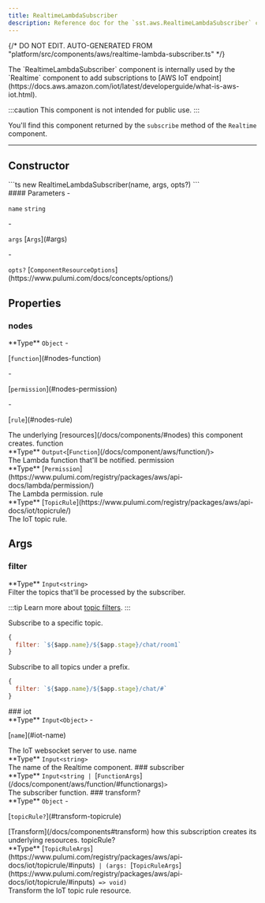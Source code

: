 ```yaml
---
title: RealtimeLambdaSubscriber
description: Reference doc for the `sst.aws.RealtimeLambdaSubscriber` component.
---
```


{/* DO NOT EDIT. AUTO-GENERATED FROM "platform/src/components/aws/realtime-lambda-subscriber.ts" */}


<div class="tsdoc">

<Section type="about">
The `RealtimeLambdaSubscriber` component is internally used by the `Realtime` component
to add subscriptions to [AWS IoT endpoint](https://docs.aws.amazon.com/iot/latest/developerguide/what-is-aws-iot.html).

:::caution
This component is not intended for public use.
:::

You'll find this component returned by the `subscribe` method of the `Realtime` component.
</Section>

---

## Constructor

<Segment>
<Section type="signature">
```ts
new RealtimeLambdaSubscriber(name, args, opts?)
```
</Section>

<Section type="parameters">
#### Parameters
- <p><code class="key">name</code> <code class="primitive">string</code></p>
- <p><code class="key">args</code> [<code class="type">Args</code>](#args)</p>
- <p><code class="key">opts?</code> [<code class="type">ComponentResourceOptions</code>](https://www.pulumi.com/docs/concepts/options/)</p>
</Section>
</Segment>

## Properties

### nodes
<Segment>
<Section type="parameters">
<InlineSection>
**Type** <code class="primitive">Object</code>
</InlineSection>
- <p>[<code class="key">function</code>](#nodes-function)</p>
- <p>[<code class="key">permission</code>](#nodes-permission)</p>
- <p>[<code class="key">rule</code>](#nodes-rule)</p>
</Section>
The underlying [resources](/docs/components/#nodes) this component creates.
</Segment>
<NestedTitle id="nodes-function" Tag="h4" parent="nodes.">function</NestedTitle>
<Segment>
<Section type="parameters">
<InlineSection>
**Type** <code class="primitive">Output</code><code class="symbol">&lt;</code>[<code class="type">Function</code>](/docs/component/aws/function/)<code class="symbol">&gt;</code>
</InlineSection>
</Section>
The Lambda function that'll be notified.
</Segment>
<NestedTitle id="nodes-permission" Tag="h4" parent="nodes.">permission</NestedTitle>
<Segment>
<Section type="parameters">
<InlineSection>
**Type** [<code class="type">Permission</code>](https://www.pulumi.com/registry/packages/aws/api-docs/lambda/permission/)
</InlineSection>
</Section>
The Lambda permission.
</Segment>
<NestedTitle id="nodes-rule" Tag="h4" parent="nodes.">rule</NestedTitle>
<Segment>
<Section type="parameters">
<InlineSection>
**Type** [<code class="type">TopicRule</code>](https://www.pulumi.com/registry/packages/aws/api-docs/iot/topicrule/)
</InlineSection>
</Section>
The IoT topic rule.
</Segment>

## Args
### filter
<Segment>
<Section type="parameters">
<InlineSection>
**Type** <code class="primitive">Input</code><code class="symbol">&lt;</code><code class="primitive">string</code><code class="symbol">&gt;</code>
</InlineSection>
</Section>
Filter the topics that'll be processed by the subscriber.

:::tip
Learn more about [topic filters](https://docs.aws.amazon.com/iot/latest/developerguide/topics.html#topicfilters).
:::

Subscribe to a specific topic.
```js
{
  filter: `${$app.name}/${$app.stage}/chat/room1`
}
```

Subscribe to all topics under a prefix.
```js
{
  filter: `${$app.name}/${$app.stage}/chat/#`
}
```
</Segment>
### iot
<Segment>
<Section type="parameters">
<InlineSection>
**Type** <code class="primitive">Input</code><code class="symbol">&lt;</code><code class="primitive">Object</code><code class="symbol">&gt;</code>
</InlineSection>
- <p>[<code class="key">name</code>](#iot-name)</p>
</Section>
The IoT websocket server to use.

</Segment>
<NestedTitle id="iot-name" Tag="h4" parent="iot.">name</NestedTitle>
<Segment>
<Section type="parameters">
<InlineSection>
**Type** <code class="primitive">Input</code><code class="symbol">&lt;</code><code class="primitive">string</code><code class="symbol">&gt;</code>
</InlineSection>
</Section>
The name of the Realtime component.

</Segment>
### subscriber
<Segment>
<Section type="parameters">
<InlineSection>
**Type** <code class="primitive">Input</code><code class="symbol">&lt;</code><code class="primitive">string</code><code class="symbol"> | </code>[<code class="type">FunctionArgs</code>](/docs/component/aws/function/#functionargs)<code class="symbol">&gt;</code>
</InlineSection>
</Section>
The subscriber function.

</Segment>
### transform?
<Segment>
<Section type="parameters">
<InlineSection>
**Type** <code class="primitive">Object</code>
</InlineSection>
- <p>[<code class="key">topicRule?</code>](#transform-topicrule)</p>
</Section>
[Transform](/docs/components#transform) how this subscription creates its underlying
resources.

</Segment>
<NestedTitle id="transform-topicrule" Tag="h4" parent="transform.">topicRule?</NestedTitle>
<Segment>
<Section type="parameters">
<InlineSection>
**Type** [<code class="type">TopicRuleArgs</code>](https://www.pulumi.com/registry/packages/aws/api-docs/iot/topicrule/#inputs)<code class="symbol"> | </code><code class="symbol">(</code><code class="primitive">args</code><code class="symbol">: </code>[<code class="type">TopicRuleArgs</code>](https://www.pulumi.com/registry/packages/aws/api-docs/iot/topicrule/#inputs)<code class="symbol"> => </code><code class="primitive">void</code><code class="symbol">)</code>
</InlineSection>
</Section>
Transform the IoT topic rule resource.

</Segment>
</div>